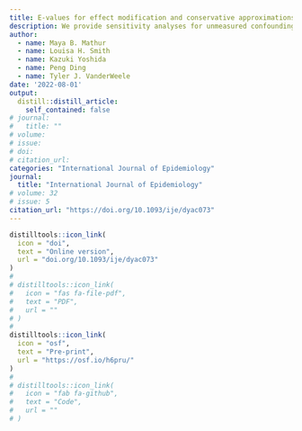 ```yaml
---
title: E-values for effect modification and conservative approximations for causal interaction
description: We provide sensitivity analyses for unmeasured confounding in estimates of effect heterogeneity and causal interaction.
author:
  - name: Maya B. Mathur
  - name: Louisa H. Smith
  - name: Kazuki Yoshida
  - name: Peng Ding
  - name: Tyler J. VanderWeele
date: '2022-08-01'
output:
  distill::distill_article:
    self_contained: false
# journal: 
#   title: ""
# volume: 
# issue: 
# doi: 
# citation_url:
categories: "International Journal of Epidemiology"
journal: 
  title: "International Journal of Epidemiology"
# volume: 32
# issue: 5
citation_url: "https://doi.org/10.1093/ije/dyac073"
---
```


```r
distilltools::icon_link(
  icon = "doi",
  text = "Online version",
  url = "doi.org/10.1093/ije/dyac073"
)
# 
# distilltools::icon_link(
#   icon = "fas fa-file-pdf",
#   text = "PDF",
#   url = ""
# )
# 
distilltools::icon_link(
  icon = "osf",
  text = "Pre-print",
  url = "https://osf.io/h6pru/"
)
# 
# distilltools::icon_link(
#   icon = "fab fa-github",
#   text = "Code",
#   url = ""
# )
```

